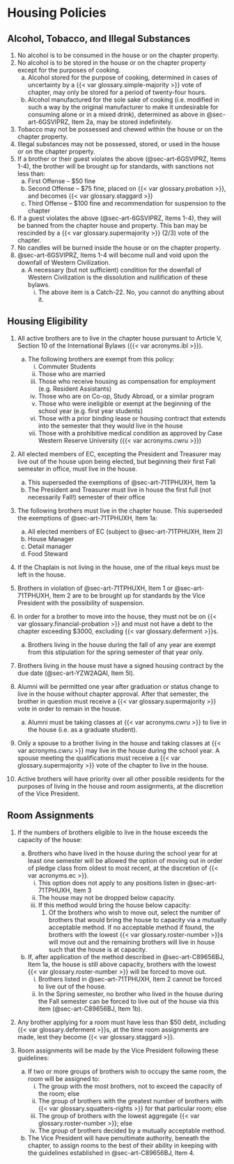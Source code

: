 # Housing Policies {#sec-art-N4XGGHCH}

## Alcohol, Tobacco, and Illegal Substances {#sec-art-6GSVIPRZ}

1. No alcohol is to be consumed in the house or on the chapter property.
1. No alcohol is to be stored in the house or on the chapter property except for the purposes of cooking.
   a. Alcohol stored for the purpose of cooking, determined in cases of uncertainty by a {{< var glossary.simple-majority >}} vote of chapter, may only be stored for a period of twenty-four hours.
   a. Alcohol manufactured for the sole sake of cooking (i.e. modified in such a way by the original manufacturer to make it undesirable for consuming alone or in a mixed drink), determined as above in @sec-art-6GSVIPRZ, Item 2a, may be stored indefinitely.
1. Tobacco may not be possessed and chewed within the house or on the chapter property.
1. Illegal substances may not be possessed, stored, or used in the house or on the chapter property.
1. If a brother or their guest violates the above (@sec-art-6GSVIPRZ, Items 1-4), the brother will be brought up for standards, with sanctions not less than:
   a. First Offense – $50 fine
   a. Second Offense – $75 fine, placed on {{< var glossary.probation >}}, and becomes {{< var glossary.staggard >}}
   a. Third Offense – $100 fine and recommendation for suspension to the chapter
1. If a guest violates the above (@sec-art-6GSVIPRZ, Items 1-4), they will be banned from the chapter house and property. This ban may be rescinded by a {{< var glossary.supermajority >}} (2/3) vote of the chapter.
1. No candles will be burned inside the house or on the chapter property.
1. @sec-art-6GSVIPRZ, Items 1-4 will become null and void upon the downfall of Western Civilization.
   a. A necessary (but not sufficient) condition for the downfall of Western Civilization is the dissolution and nullification of these bylaws.
      i. The above item is a Catch-22. No, you cannot do anything about it. 

## Housing Eligibility {#sec-art-71TPHUXH}

1. All active brothers are to live in the chapter house pursuant to Article V, Section 10 of the International Bylaws ({{< var acronyms.ibl >}}).
   a. The following brothers are exempt from this policy:
      i. Commuter Students
      i. Those who are married
      i. Those who receive housing as compensation for employment (e.g. Resident Assistants)
      i. Those who are on Co-op, Study Abroad, or a similar program
      i. Those who were ineligible or exempt at the beginning of the school year (e.g. first year students)
      i. Those with a prior binding lease or housing contract that extends into the semester that they would live in the house
      i. Those with a prohibitive medical condition as approved by Case Western Reserve University ({{< var acronyms.cwru >}})

1. All elected members of EC, excepting the President and Treasurer may live out of the house upon being elected, but beginning their first Fall semester in office, must live in the house.
   a. This superseded the exemptions of @sec-art-71TPHUXH, Item 1a
   a. The President and Treasurer must live in house the first full (not necessarily Fall!) semester of their office

1. The following brothers must live in the chapter house. This superseded the exemptions of @sec-art-71TPHUXH, Item 1a:
   a. All elected members of EC (subject to @sec-art-71TPHUXH, Item 2)
   a. House Manager 
   a. Detail manager
   a. Food Steward 

1. If the Chaplain is not living in the house, one of the ritual keys must be left in the house.

1. Brothers in violation of @sec-art-71TPHUXH, Item 1 or @sec-art-71TPHUXH, Item 2 are to be brought up for standards by the Vice President with the possibility of suspension.

1. In order for a brother to move into the house, they must not be on {{< var glossary.financial-probation >}} and must not have a debt to the chapter exceeding $3000, excluding {{< var glossary.deferment >}}s.
   a. Brothers living in the house during the fall of any year are exempt from this stipulation for the spring semester of that year only.

1. Brothers living in the house must have a signed housing contract by the due date (@sec-art-YZW2AQAI, Item 5l).

1. Alumni will be permitted one year after graduation or status change to live in the house without chapter approval. After that semester, the brother in question must receive a {{< var glossary.supermajority >}} vote in order to remain in the house.
   a. Alumni must be taking classes at {{< var acronyms.cwru >}} to live in the house (i.e. as a graduate student).

1. Only a spouse to a brother living in the house and taking classes at {{< var acronyms.cwru >}} may live in the house during the school year. A spouse meeting the qualifications must receive a {{< var glossary.supermajority >}} vote of the chapter to live in the house.

1. Active brothers will have priority over all other possible residents for the purposes of living in the house and room assignments, at the discretion of the Vice President.

## Room Assignments {#sec-art-C89656BJ}

1. If the numbers of brothers eligible to live in the house exceeds the capacity of the house:
   
   a. Brothers who have lived in the house during the school year for at least one semester will be allowed the option of moving out in order of pledge class from oldest to most recent, at the discretion of {{< var acronyms.ec >}}.
      i. This option does not apply to any positions listen in @sec-art-71TPHUXH, Item 3
      i. The house may not be dropped below capacity.
      i. If this method would bring the house below capacity:
         1. Of the brothers who wish to move out, select the number of brothers that would bring the house to capacity via a mutually acceptable method. If no acceptable method if found, the brothers with the lowest {{< var glossary.roster-number >}}s will move out and the remaining brothers will live in house such that the house is at capacity.
   
   a. If, after application of the method described in @sec-art-C89656BJ, Item 1a, the house is still above capacity, brothers with the lowest {{< var glossary.roster-number >}} will be forced to move out.
      i. Brothers listed in @sec-art-71TPHUXH, Item 2 cannot be forced to live out of the house.
      i. In the Spring semester, no brother who lived in the house during the Fall semester can be forced to live out of the house via this item (@sec-art-C89656BJ, Item 1b).

1. Any brother applying for a room must have less than $50 debt, including {{< var glossary.deferment >}}s, at the time room assignments are made, lest they become {{< var glossary.staggard >}}.

1. Room assignments will be made by the Vice President following these guidelines:
   a. If two or more groups of brothers wish to occupy the same room, the room will be assigned to:
      i. The group with the most brothers, not to exceed the capacity of the room; else
      i. The group of brothers with the greatest number of brothers with {{< var glossary.squatters-rights >}} for that particular room; else
      i. The group of brothers with the lowest aggregate {{< var glossary.roster-number >}}; else
      i. The group of brothers decided by a mutually acceptable method.
   
   a. The Vice President will have penultimate authority, beneath the chapter, to assign rooms to the best of their ability in keeping with the guidelines established in @sec-art-C89656BJ, Item 4.
